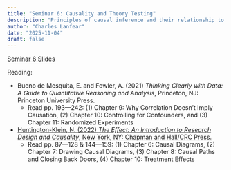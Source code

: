 ```yaml
---
title: "Seminar 6: Causality and Theory Testing"
description: "Principles of causal inference and their relationship to social theory"
author: "Charles Lanfear"
date: "2025-11-04"
draft: false
---
```


[Seminar 6 Slides](https://clanfear.github.io/ioc_crm/_lectures/causality-theory-testing/slides_causality-theory-testing.html)

Reading:

* Bueno de Mesquita, E. and Fowler, A. (2021) *Thinking Clearly with Data: A Guide to Quantitative Reasoning and Analysis*, Princeton, NJ: Princeton University Press.
   * Read pp. 193—242: (1) Chapter 9: Why Correlation Doesn’t Imply Causation, (2) Chapter 10: Controlling for Confounders, and (3) Chapter 11: Randomized Experiments

* [Huntington-Klein, N. (2022) *The Effect: An Introduction to Research Design and Causality*, New York, NY: Chapman and Hall/CRC Press.](https://theeffectbook.net/index.html)
   * Read pp. 87—128 & 144—159: (1) Chapter 6: Causal Diagrams, (2) Chapter 7: Drawing Causal Diagrams, (3) Chapter 8: Causal Paths and Closing Back Doors, (4) Chapter 10: Treatment Effects